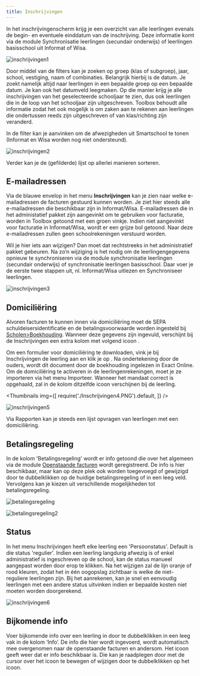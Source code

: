 ```yaml
---
title: Inschrijvingen
---
```

In het inschrijvingenscherm krijg je een overzicht van alle leerlingen evenals de begin- en eventuele einddatum van de inschrijving. Deze informatie komt via de module Synchronisatie leerlingen (secundair onderwijs) of leerlingen basisschool uit Informat of Wisa.

![inschrijvingen1](./Inschrijvingen1.PNG)

Door middel van de filters kan je zoeken op groep (klas of subgroep), jaar, school, vestiging, naam of combinaties. Belangrijk hierbij is de datum. Je zoekt namelijk altijd naar leerlingen in een bepaalde groep op een bepaalde datum. Je kan ook het datumveld leegmaken. Op die manier krijg je alle inschrijvingen van het geselecteerde schooljaar te zien, dus ook leerlingen die in de loop van het schooljaar zijn uitgeschreven. 
Toolbox behoudt alle informatie zodat het ook mogelijk is om zaken aan te rekenen aan leerlingen die ondertussen reeds zijn uitgeschreven of van klas/richting zijn veranderd. 

In de filter kan je aanvinken om de afwezigheden uit Smartschool te tonen (Informat en Wisa worden nog niet ondersteund).

![inschrijvingen2](./Inschrijvingen2.PNG)

Verder kan je de (gefilderde) lijst op allerlei manieren sorteren.

## E-mailadressen

Via de blauwe envelop <LegacyAction img="mailEnveloppe.png"/> in het menu **Inschrijvingen** kan je zien naar welke e-mailadressen de facturen gestuurd kunnen worden. Je ziet hier steeds alle e-mailadressen die beschikbaar zijn in Informat/Wisa. E-mailadressen die in het administatief pakket zijn aangevinkt om te gebruiken voor facturatie, worden in Toolbox getoond met een groen vinkje. Indien niet aangevinkt voor facturatie in Informat/Wisa, wordt er een grijze bol getoond. Naar deze e-mailadressen zullen geen schoolrekeningen verstuurd worden.  

Wil je hier iets aan wijzigen? Dan moet dat rechtstreeks in het administratief pakket gebeuren. Na zo’n wijziging is het nodig om de leerlingengegevens opnieuw te synchroniseren via de module synchronisatie leerlingen (secundair onderwijs) of synchronisatie leerlingen basisschool. Daar voer je de eerste twee stappen uit, nl. Informat/Wisa uitlezen en Synchroniseer leerlingen. 

![inschrijvingen3](./Inschrijvingen3.png)

## Domiciliëring

Alvoren facturen te kunnen innen via domiciliëring moet de SEPA schuldeisersidentificatie en de betalingsvoorwaarde worden ingesteld bij [Scholen>Boekhouding](/leerlingenrekeningen/Scholen/#4boekhouding). Wanneer deze gegevens zijn ingevuld, verschijnt bij de Inschrijvingen een extra kolom met volgend icoon <LegacyAction img="bank.png"/>.

Om een formulier voor domiciliëring te downloaden, vink je bij Inschrijvingen de leerling aan en klik je op <LegacyAction text="Maak PDF met SEPA mandaten"/>. Na ondertekening door de ouders, wordt dit document door de boekhouding ingelezen in Exact Online. Om de domiciliëring te activeren in de leerlingenrekeningen, moet je ze importeren via het menu Importeer. Wanneer het mandaat correct is opgehaald, zal in de kolom <LegacyAction img="bank.png"/> ditzelfde icoon verschijnen bij de leerling. 

<Thumbnails img={[
    require('./Inschrijvingen4.PNG').default, 
]} />

![inschrijvingen5](./Inschrijvingen5.PNG)

Via Rapporten kan je steeds een lijst opvragen van leerlingen met een domiciliëring. 

## Betalingsregeling
In de kolom 'Betalingsregeling' wordt er info getoond die over het algemeen via de module [Openstaande facturen](/openstaande_facturen) wordt geregistreerd. De info is hier beschikbaar, maar kan op deze plek ook worden toegevoegd of gewijzigd door te dubbelklikken op de huidige betalingsregeling of in een leeg veld. Vervolgens kan je kiezen uit verschillende mogelijkheden tot betalingsregeling. 

![betalingsregeling](./betalingsregeling.png)

![betalingsregeling2](./betalingsregeling2.PNG)

## Status
In het menu Inschrijvingen heeft elke leerling een 'Persoonstatus'. Default is die status 'regulier'. Indien een leerling langdurig afwezig is of enkel administratief is ingeschreven op de school, kan de status manueel aangepast worden door erop te klikken. Na het wijzigen zal de lijn oranje of rood kleuren, zodat het in één oogopslag zichtbaar is welke de niet-reguliere leerlingen zijn. Bij het aanrekenen, kan je snel en eenvoudig leerlingen met een andere status uitvinken indien er bepaalde kosten niet moeten worden doorgerekend. 

![inschrijvingen6](./Inschrijvingen6.png)

## Bijkomende info

Voer bijkomende info over een leerling in door te dubbelklikken in een leeg vak in de kolom ‘Info’. De info die hier wordt ingevoerd, wordt automatisch mee overgenomen naar de openstaande facturen en andersom. Het <LegacyAction img="info.png"/> icoon geeft weer dat er info beschikbaar is. Die kan je raadplegen door met de cursor over het icoon te bewegen of wijzigen door te dubbelklikken op het icoon. 
